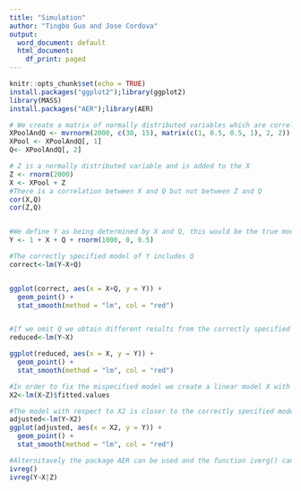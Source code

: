 ```yaml
---
title: "Simulation"
author: "Tingbo Guo and Jose Cordova"
output:
  word_document: default
  html_document:
    df_print: paged
---
```


```r
knitr::opts_chunk$set(echo = TRUE)
install.packages("ggplot2");library(ggplot2)
library(MASS)
install.packages("AER");library(AER)


```


```r
# We create a matrix of normally distributed variables which are correlated, from this we generate X and Q 
XPoolAndQ <- mvrnorm(2000, c(30, 15), matrix(c(1, 0.5, 0.5, 1), 2, 2))
XPool <- XPoolAndQ[, 1]
Q<- XPoolAndQ[, 2]

# Z is a normally distributed variable and is added to the X 
Z <- rnorm(2000)
X <- XPool + Z
#There is a correlation between X and Q but not between Z and Q 
cor(X,Q)
cor(Z,Q)


#We define Y as being determined by X and Q, this would be the true model of Y 
Y <- 1 + X + Q + rnorm(1000, 0, 0.5)

#The correctly specified model of Y includes Q 
correct<-lm(Y~X+Q)


ggplot(correct, aes(x = X+Q, y = Y)) + 
  geom_point() +
  stat_smooth(method = "lm", col = "red")


#If we omit Q we obtain different results from the correctly specified model  
reduced<-lm(Y~X)

ggplot(reduced, aes(x = X, y = Y)) + 
  geom_point() +
  stat_smooth(method = "lm", col = "red")

#In order to fix the mispecified model we create a linear model X with respect to Z
X2<-lm(X~Z)$fitted.values

#The model with respect to X2 is closer to the correctly specified model 
adjusted<-lm(Y~X2)
ggplot(adjusted, aes(x = X2, y = Y)) + 
  geom_point() +
  stat_smooth(method = "lm", col = "red")
```
```r
#Alternitavely the package AER can be used and the function iverg() can give better models 
ivreg()
ivreg(Y~X|Z)

```
